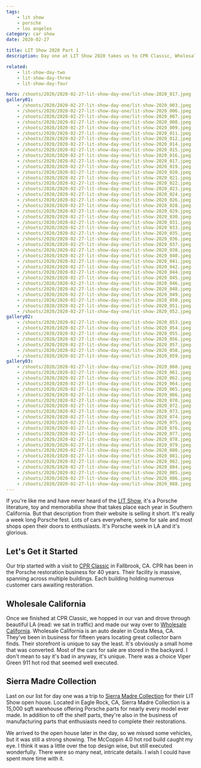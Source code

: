 ```yaml
---
tags:
    - lit show
    - porsche
    - los angeles
category: car show
date: 2020-02-27

title: LIT Show 2020 Part 1
description: Day one at LIT Show 2020 takes us to CPR Classic, Wholesale California and the Sierra Madre Collection open house.

related:
    - lit-show-day-two
    - lit-show-day-three
    - lit-show-day-four

hero: /shoots/2020/2020-02-27-lit-show-day-one/lit-show-2020_017.jpeg
gallery01:
    - /shoots/2020/2020-02-27-lit-show-day-one/lit-show-2020_003.jpeg
    - /shoots/2020/2020-02-27-lit-show-day-one/lit-show-2020_006.jpeg
    - /shoots/2020/2020-02-27-lit-show-day-one/lit-show-2020_007.jpeg
    - /shoots/2020/2020-02-27-lit-show-day-one/lit-show-2020_008.jpeg
    - /shoots/2020/2020-02-27-lit-show-day-one/lit-show-2020_009.jpeg
    - /shoots/2020/2020-02-27-lit-show-day-one/lit-show-2020_011.jpeg
    - /shoots/2020/2020-02-27-lit-show-day-one/lit-show-2020_012.jpeg
    - /shoots/2020/2020-02-27-lit-show-day-one/lit-show-2020_014.jpeg
    - /shoots/2020/2020-02-27-lit-show-day-one/lit-show-2020_015.jpeg
    - /shoots/2020/2020-02-27-lit-show-day-one/lit-show-2020_016.jpeg
    - /shoots/2020/2020-02-27-lit-show-day-one/lit-show-2020_017.jpeg
    - /shoots/2020/2020-02-27-lit-show-day-one/lit-show-2020_019.jpeg
    - /shoots/2020/2020-02-27-lit-show-day-one/lit-show-2020_020.jpeg
    - /shoots/2020/2020-02-27-lit-show-day-one/lit-show-2020_021.jpeg
    - /shoots/2020/2020-02-27-lit-show-day-one/lit-show-2020_022.jpeg
    - /shoots/2020/2020-02-27-lit-show-day-one/lit-show-2020_023.jpeg
    - /shoots/2020/2020-02-27-lit-show-day-one/lit-show-2020_024.jpeg
    - /shoots/2020/2020-02-27-lit-show-day-one/lit-show-2020_026.jpeg
    - /shoots/2020/2020-02-27-lit-show-day-one/lit-show-2020_028.jpeg
    - /shoots/2020/2020-02-27-lit-show-day-one/lit-show-2020_029.jpeg
    - /shoots/2020/2020-02-27-lit-show-day-one/lit-show-2020_030.jpeg
    - /shoots/2020/2020-02-27-lit-show-day-one/lit-show-2020_031.jpeg
    - /shoots/2020/2020-02-27-lit-show-day-one/lit-show-2020_033.jpeg
    - /shoots/2020/2020-02-27-lit-show-day-one/lit-show-2020_035.jpeg
    - /shoots/2020/2020-02-27-lit-show-day-one/lit-show-2020_036.jpeg
    - /shoots/2020/2020-02-27-lit-show-day-one/lit-show-2020_037.jpeg
    - /shoots/2020/2020-02-27-lit-show-day-one/lit-show-2020_038.jpeg
    - /shoots/2020/2020-02-27-lit-show-day-one/lit-show-2020_040.jpeg
    - /shoots/2020/2020-02-27-lit-show-day-one/lit-show-2020_041.jpeg
    - /shoots/2020/2020-02-27-lit-show-day-one/lit-show-2020_042.jpeg
    - /shoots/2020/2020-02-27-lit-show-day-one/lit-show-2020_044.jpeg
    - /shoots/2020/2020-02-27-lit-show-day-one/lit-show-2020_045.jpeg
    - /shoots/2020/2020-02-27-lit-show-day-one/lit-show-2020_046.jpeg
    - /shoots/2020/2020-02-27-lit-show-day-one/lit-show-2020_048.jpeg
    - /shoots/2020/2020-02-27-lit-show-day-one/lit-show-2020_049.jpeg
    - /shoots/2020/2020-02-27-lit-show-day-one/lit-show-2020_050.jpeg
    - /shoots/2020/2020-02-27-lit-show-day-one/lit-show-2020_051.jpeg
    - /shoots/2020/2020-02-27-lit-show-day-one/lit-show-2020_052.jpeg
gallery02:
    - /shoots/2020/2020-02-27-lit-show-day-one/lit-show-2020_053.jpeg
    - /shoots/2020/2020-02-27-lit-show-day-one/lit-show-2020_054.jpeg
    - /shoots/2020/2020-02-27-lit-show-day-one/lit-show-2020_055.jpeg
    - /shoots/2020/2020-02-27-lit-show-day-one/lit-show-2020_056.jpeg
    - /shoots/2020/2020-02-27-lit-show-day-one/lit-show-2020_057.jpeg
    - /shoots/2020/2020-02-27-lit-show-day-one/lit-show-2020_058.jpeg
    - /shoots/2020/2020-02-27-lit-show-day-one/lit-show-2020_059.jpeg
gallery03:
    - /shoots/2020/2020-02-27-lit-show-day-one/lit-show-2020_060.jpeg
    - /shoots/2020/2020-02-27-lit-show-day-one/lit-show-2020_061.jpeg
    - /shoots/2020/2020-02-27-lit-show-day-one/lit-show-2020_062.jpeg
    - /shoots/2020/2020-02-27-lit-show-day-one/lit-show-2020_064.jpeg
    - /shoots/2020/2020-02-27-lit-show-day-one/lit-show-2020_065.jpeg
    - /shoots/2020/2020-02-27-lit-show-day-one/lit-show-2020_066.jpeg
    - /shoots/2020/2020-02-27-lit-show-day-one/lit-show-2020_070.jpeg
    - /shoots/2020/2020-02-27-lit-show-day-one/lit-show-2020_072.jpeg
    - /shoots/2020/2020-02-27-lit-show-day-one/lit-show-2020_073.jpeg
    - /shoots/2020/2020-02-27-lit-show-day-one/lit-show-2020_074.jpeg
    - /shoots/2020/2020-02-27-lit-show-day-one/lit-show-2020_075.jpeg
    - /shoots/2020/2020-02-27-lit-show-day-one/lit-show-2020_076.jpeg
    - /shoots/2020/2020-02-27-lit-show-day-one/lit-show-2020_077.jpeg
    - /shoots/2020/2020-02-27-lit-show-day-one/lit-show-2020_078.jpeg
    - /shoots/2020/2020-02-27-lit-show-day-one/lit-show-2020_079.jpeg
    - /shoots/2020/2020-02-27-lit-show-day-one/lit-show-2020_080.jpeg
    - /shoots/2020/2020-02-27-lit-show-day-one/lit-show-2020_081.jpeg
    - /shoots/2020/2020-02-27-lit-show-day-one/lit-show-2020_082.jpeg
    - /shoots/2020/2020-02-27-lit-show-day-one/lit-show-2020_084.jpeg
    - /shoots/2020/2020-02-27-lit-show-day-one/lit-show-2020_085.jpeg
    - /shoots/2020/2020-02-27-lit-show-day-one/lit-show-2020_086.jpeg
    - /shoots/2020/2020-02-27-lit-show-day-one/lit-show-2020_088.jpeg
---
```


If you're like me and have never heard of the [LIT Show](https://www.lalitandtoyshow.com/), it's a Porsche literature, toy and memorabilia show that takes place each year in Southern California. But that description from their website is selling it short. It's really a week long Porsche fest. Lots of cars everywhere, some for sale and most shops open their doors to enthusiasts. It's Porsche week in LA and it's glorious.

## Let's Get it Started

Our trip started with a visit to [CPR Classic](https://www.cprclassic.com/) in Fallbrook, CA. CPR has been in the Porsche restoration business for 40 years. Their facility is massive, spanning across multiple buildings. Each building holding numerous customer cars awaiting restoration.

## Wholesale California

Once we finished at CPR Classic, we hopped in our van and drove through beautiful LA (read: we sat in traffic) and made our way over to [Wholesale California](https://wholesalecalifornia.com/). Wholesale California is an auto dealer in Costa Mesa, CA. They've been in business for fifteen years locating great collector barn finds. Their storefront is unique to say the least. It's obviously a small home that was converted. Most of the cars for sale are stored in the backyard. I don't mean to say it's bad in anyway, it's unique. There was a choice Viper Green 911 hot rod that seemed well executed.

## Sierra Madre Collection

Last on our list for day one was a trip to [Sierra Madre Collection](https://sierramadrecollection.com/) for their LIT Show open house. Located in Eagle Rock, CA, Sierra Madre Collection is a 15,000 sqft warehouse offering Porsche parts for nearly every model ever made. In addition to off the shelf parts, they're also in the business of manufacturing parts that enthusiasts need to complete their restorations.

We arrived to the open house later in the day, so we missed some vehicles, but it was still a strong showing. The McCoppin 4.0 hot rod build caught my eye. I think it was a little over the top design wise, but still executed wonderfully. There were so many neat, intricate details. I wish I could have spent more time with it.
